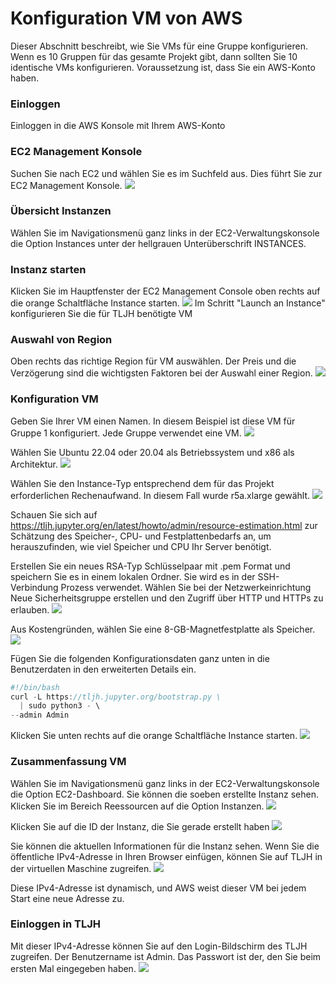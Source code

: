 # Konfiguration VM von AWS

Dieser Abschnitt beschreibt, wie Sie VMs für eine Gruppe konfigurieren. Wenn es 10 Gruppen für das gesamte Projekt gibt, dann sollten Sie 10 identische VMs konfigurieren. Voraussetzung ist, dass Sie ein AWS-Konto haben.

### Einloggen
Einloggen in die AWS Konsole mit Ihrem AWS-Konto

### EC2 Management Konsole
Suchen Sie nach EC2 und wählen Sie es im Suchfeld aus. Dies führt Sie zur EC2 Management Konsole.
![](../../Images/Ab2.png)

### Übersicht Instanzen
Wählen Sie im Navigationsmenü ganz links in der EC2-Verwaltungskonsole die Option Instances unter der hellgrauen Unterüberschrift INSTANCES.

### Instanz starten
Klicken Sie im Hauptfenster der EC2 Management Console oben rechts auf die orange Schaltfläche Instance starten.
![](../../Images/Ab3.png)
Im Schritt "Launch an Instance" konfigurieren Sie die für TLJH benötigte VM

### Auswahl von Region
Oben rechts das richtige Region für VM auswählen. Der Preis und die Verzögerung sind die wichtigsten Faktoren bei der Auswahl einer Region.
![](../../Images/Ab4.png)

### Konfiguration VM
Geben Sie Ihrer VM einen Namen. In diesem Beispiel ist diese VM für Gruppe 1 konfiguriert. Jede Gruppe verwendet eine VM.
![](../../Images/Ab5.png)

Wählen Sie Ubuntu 22.04 oder 20.04 als Betriebssystem und x86 als Architektur.
![](../../Images/Ab6.png)

Wählen Sie den Instance-Typ entsprechend dem für das Projekt erforderlichen Rechenaufwand. In diesem Fall wurde r5a.xlarge gewählt.
![](../../Images/Ab7.png)

Schauen Sie sich auf https://tljh.jupyter.org/en/latest/howto/admin/resource-estimation.html zur Schätzung des Speicher-, CPU- und Festplattenbedarfs an, um herauszufinden, wie viel Speicher und CPU Ihr Server benötigt.

Erstellen Sie ein neues RSA-Typ Schlüsselpaar mit .pem Format und speichern Sie es in einem lokalen Ordner. Sie wird es in der SSH-Verbindung Prozess verwendet.
Wählen Sie bei der Netzwerkeinrichtung Neue Sicherheitsgruppe erstellen und den Zugriff über HTTP und HTTPs zu erlauben.
![](../../Images/Ab8.png)

Aus Kostengründen, wählen Sie eine 8-GB-Magnetfestplatte als Speicher.
![](../../Images/Ab9.png)

Fügen Sie die folgenden Konfigurationsdaten ganz unten in die Benutzerdaten in den erweiterten Details ein.
```js copy
#!/bin/bash
curl -L https://tljh.jupyter.org/bootstrap.py \
  | sudo python3 - \
--admin Admin
```

Klicken Sie unten rechts auf die orange Schaltfläche Instance starten.
![](../../Images/Ab10.png)

### Zusammenfassung VM
Wählen Sie im Navigationsmenü ganz links in der EC2-Verwaltungskonsole die Option EC2-Dashboard. Sie können die soeben erstellte Instanz sehen. Klicken Sie im Bereich Reessourcen auf die Option Instanzen.
![](../../Images/Ab11.png)

Klicken Sie auf die ID der Instanz, die Sie gerade erstellt haben
![](../../Images/Ab12.png)

Sie können die aktuellen Informationen für die Instanz sehen. Wenn Sie die öffentliche IPv4-Adresse in Ihren Browser einfügen, können Sie auf TLJH in der virtuellen Maschine zugreifen.
![](../../Images/Ab13.png)

Diese IPv4-Adresse ist dynamisch, und AWS weist dieser VM bei jedem Start eine neue Adresse zu.

### Einloggen in TLJH
Mit dieser IPv4-Adresse können Sie auf den Login-Bildschirm des TLJH zugreifen. Der Benutzername ist Admin. Das Passwort ist der, den Sie beim ersten Mal eingegeben haben.
![](../../Images/Ab14.png)
